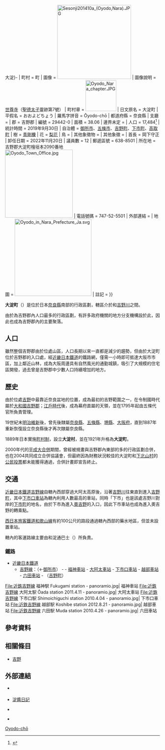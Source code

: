{{noteTA
|T=大淀町
}}
{{日本町村
| 自治體名   = -{A{{!}}大淀}-
| 町村       = 町
| 圖像       = [[File:Sesonji201410a_(Oyodo,Nara).JPG|240px]]
| 圖像說明   = [[世尊寺|世尊寺]]（[[聖德太子|聖德太子]]靈跡第7號）
| 町村章     = [[File:Oyodo_Nara_chapter.JPG|100px]]
| 日文原名   = 大淀町
| 平假名     = おおよどちょう
| 羅馬字拼音 = Ōyodo-chō
| 都道府縣   = 奈良縣
| 支廳       =
| 郡         = 吉野郡
| 編號       = 29442-0
| 面積       = 38.06
| 邊界未定   =
| 人口       = 17,484<ref>{{Cite web| url=http://www.town.oyodo.lg.jp| title=町的介紹| publisher=大淀町公所| language=ja| accessdate=2019-10-26| archive-date=2019-10-26| archive-url=https://web.archive.org/web/20191026012609/http://www.town.oyodo.lg.jp/| dead-url=no}}</ref>
| 統計時間   = 2019年9月30日
| 自治體     = [[御所市|御所市]]、[[五條市|五條市]]、[[吉野町|吉野町]]、[[下市町|下市町]]、[[高取町|高取町]]
| 樹         = [[青剛櫟|青剛櫟]]
| 花         = [[沙梨|梨花]]
| 鳥         =
| 其他象徵物 =
| 其他象徵   =
| 首長       = 岡下守正
| 卸任日期   = 2022年11月20日
| 議員數     = 12
| 郵遞區號   = 638-8501
| 所在地     = 吉野郡大淀町檜垣本2090番地<br>[[File:Oyodo_Town_Office.jpg|220px]]
| 電話號碼   = 747-52-5501
| 外部連結   = {{url|https://www.town.oyodo.lg.jp/}}
| 地圖       = [[File:Oyodo_in_Nara_Prefecture_Ja.svg|250px]]
| 註記       = 
}}

'''大淀町'''（{{jpn|j=大淀町|hg=おおよどちょう|rm=Ōyodo chō|f=y}}）是位於日本[[奈良縣|奈良縣]]南部的行政區劃，轄區介於{{Tsl|ja|竜門山地|龍門山地}}和[[紀之川|吉野川]]之間。

由於為吉野郡內人口最多的行政區劃，有許多政府機關的地方分支機構設於此，因此也成為吉野郡內的主要聚落。

== 人口 ==

雖然整個吉野郡由於位處山區，人口長期以來一直都是減少的趨勢，但由於大淀町位於吉野郡的入口處，經[[近畿日本鐵道|近畿日本鐵道]]的鐵路網，僅需一小時即可抵達大阪市市區，加上鄰近山林，成為大阪周邊具有自然風光的通勤城鎮，吸引了大規模的住宅區開發，過去曾是吉野郡中少數人口持續增加的地方。

{{日本人口統計|location=Oyodo, Nara|code=29442|name=大淀町}}

== 歷史 ==

由於位處[[吉野|吉野]]中最靠近奈良盆地的位置，成為最初的吉野範圍之一，在令制國時代屬於[[大和國|大和國]][[吉野郡|吉野郡]]；[[江戶時代|江戶時代]]後，成為幕府直屬的天領，並在1795年起由五條代官所負責管理。

19世紀末[[明治維新|明治維新]]後，曾先後隸屬[[奈良縣|奈良縣]]、[[五條縣|五條縣]]、[[堺縣|堺縣]]、[[大阪府|大阪府]]，直到1887年重新恢復設立奈良縣後才再次隸屬奈良縣。

1889年日本實施[[町村制|町村制]]，設立'''大淀村'''，並在1921年升格為'''大淀町'''。

2000年代的[[平成大合併|平成大合併]]期間，曾經被規畫與吉野郡內東部的多的行政區劃合併，也在2004共同成立合併協議會，但最終因為財務狀況較佳的大淀町和[[下北山村|下北山村]]的[[公民投票|公民投票]]都未能獲得通過，合併計畫即宣告終止。

== 交通 ==

[[近畿日本鐵道|近畿日本鐵道]][[吉野線|吉野線]]自轄內西部穿過大阿太高原後，沿著[[紀之川|吉野川]]往東直到進入[[吉野町|吉野町]]，其中[[下市口車站|下市口車站]]為轄內利用人數最高的車站，同時「下市」也是該處吉野川對岸的[[下市町|下市町]]的地名，由於下市為進入[[吉野|奧吉野]]的入口，因此下市車站也成為進入奧吉野的轉乘點。

[[西日本旅客鐵道|西日本旅客鐵道]][[和歌山線|和歌山線]]有約100公尺的路段通過轄內西部的藥水地區，但並未設置車站。

轄內的客運路線主要由{{Tsl|ja|奈良交通}}和淀通巴士（{{lang|ja|よどりバス}}）所負責。

=== 鐵路 ===

* [[近畿日本鐵道|近畿日本鐵道]]
** [[吉野線|吉野線]]：（←[[御所市|御所市]]） - {{Tsl|ja|薬水駅|藥水車站}} - [[福神車站|福神車站]] - [[大阿太車站|大阿太車站]] - [[下市口車站|下市口車站]] - [[越部車站|越部車站]] - [[六田車站|六田車站]] - （[[吉野町|吉野町]]）

<gallery widths=200px heights=200px>
File:近鉄吉野線 福神駅 Fukugami station - panoramio.jpg| 福神車站
File:近鉄吉野線 大阿太駅 Ōada station 2011.4.11 - panoramio.jpg| 大阿太車站
File:近鉄吉野線 下市口駅 Shimoichiguchi station 2010.4.04 - panoramio.jpg| 下市口車站
File:近鉄吉野線 越部駅 Koshibe station 2012.8.21 - panoramio.jpg| 越部車站
File:近鉄吉野線 六田駅 Muda station 2010.4.26 - panoramio.jpg| 六田車站
</gallery>

== 參考資料 ==
{{Reflist}}

== 相關條目 ==
{{Commonscat|Oyodo, Nara}}

* [[吉野|吉野]]

== 外部連結 ==

* {{Ja}} {{Twitter|yodorichan|大淀町 淀醬}}
* {{Ja}} [https://ameblo.jp/yodori-oyodo/ 淀醬日記]{{Wayback|url=https://ameblo.jp/yodori-oyodo/ |date=20170301195621 }}
* {{Ja}} {{Youtube|channel=UCuznoA4V6Dr9kIob1GaKcWA|大淀町官方視訊頻道}}
* {{Ja}} {{Youtube|channel=UCY4HUJVyi1Nvy4ALH5lgwng|淀醬官方視訊頻道}}


{{奈良縣}}
{{Authority control}}

[[Category:奈良縣的市町村|Oyodo-chō]]